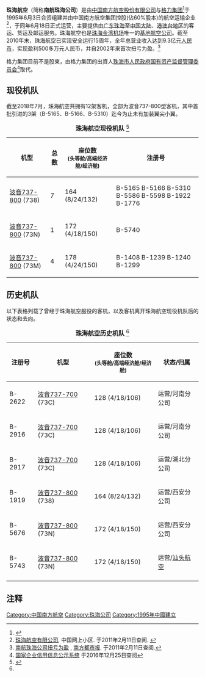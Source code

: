 {{Infobox_Airline |
airline=珠海航空有限公司<!-- 注释出：|
logo=China Southern logo.svg -->|
logo_size=250px |
fleet_size=12|
destinations=|
IATA=CZ|
ICAO=CSN|
callsign=CHINA SOUTHERN|
parent=[[中国南方航空|中国南方航空]]|
founded=1995年|
headquarters=[[珠海|珠海]]|
key_people=彭铁山（党委书记）<br />李彤彬（总经理）|
hubs=[[珠海金湾机场|珠海金湾机场]]|
focus_cities=|
frequent_flyer=南航明珠俱乐部|
lounge=|
website=www.cs-air.com|
}}

'''珠海航空'''（简称'''南航珠海公司'''）是由[[中国南方航空|中国南方航空股份有限公司]]与[[格力集团|格力集团]]<ref>{{Cite web |url=http://finance.people.com.cn/GB/6485627.html |title=格力电器 增发巩固龙头地位 |accessdate=2018-04-29 |archive-date=2018-04-29 |archive-url=https://web.archive.org/web/20180429222941/http://finance.people.com.cn/GB/6485627.html |dead-url=no }}</ref>于1995年6月3日合资组建并由中国南方航空集团控股(佔60%股本)的航空运输企业<ref>[http://www.wsxq.com/zhuhai/zixun/Html/200632381417-1.html 珠海航空有限公司], 中国网上小区. 于2011年2月11日查阅. {{webarchive|url=https://web.archive.org/web/20150620134133/http://www.wsxq.com/zhuhai/zixun/Html/200632381417-1.html |date=2015年06月20日 }}</ref>，于同年6月18日正式运营，主要提供由[[广东|广东]][[珠海|珠海]]至[[中国大陆|中国大陆]]、[[两岸三地|港澳台地区]]的客运、货运及邮运服务。珠海航空也是[[珠海金湾机场|珠海金湾机场]]唯一的[[枢纽机场|基地]][[航空公司|航空公司]]。截至2010年末，珠海航空已实现安全运行15周年，全年总营业收入达到9.3亿元[[人民币|人民币]]，实现盈利500多万元人民币，并自2002年来首次扭亏为盈。<ref>[http://gcontent.oeeee.com/9/3f/93fb9d4b16aa750c/Blog/a99/27c84b.html 南航珠海公司扭亏为盈] {{webarchive|url=https://web.archive.org/web/20150620134817/http://gcontent.oeeee.com/9/3f/93fb9d4b16aa750c/Blog/a99/27c84b.html |date=2015-06-20 }}, [[南方都市报|南方都市报]]. 于2011年2月11日查阅.</ref>

格力集团目前不是股東，由格力集团的出資人[[珠海市人民政府国有资产监督管理委员会|珠海市人民政府国有资产监督管理委员会]]<ref>[http://www.gsxt.gov.cn 国家企业信用信息公示系统] {{Webarchive|url=https://archive.today/20200414091346/http://www.gsxt.gov.cn/ |date=2020-04-14 }}于2016年12月25日查阅</ref>取代。

==现役机队==
截至2018年7月，珠海航空共拥有12架客机，全部为波音737-800型客机，其中首批引进的3架（B-5165、B-5166、B-5310）迄今为止未有加装翼尖小翼。
<center>
{|class="wikitable" style="font-size: 85%" width= align=
|+ '''珠海航空现役机队''' <ref name="#1">{{cite web|url=http://www.xmyzl.com/know/z5-3.htm|title=中国各民用航空公司飞机机队资料|publisher=民航休闲小站|accessdate=2010-03-23|deadurl=yes|archiveurl=https://web.archive.org/web/20100702013212/http://www.xmyzl.com/know/z5-3.htm|archivedate=2010-07-02}}</ref> 
|- bgcolor=grey
!机型
!总数
!座位数<br /><small>(头等舱/高端经济舱/经济舱)</small>
!注册号
|-
|[[波音737|波音737-800]] (738)
|7
|164 (8/24/132)
|B-5165 B-5166 B-5310 B-5586 B-5598  B-1922 B-1776
|-
|[[波音737|波音737-800]] (73N)
|1
|172 (4/18/150)
|B-5740
|-
|[[波音737|波音737-800]] (73M)
|4
|178 (4/24/150)
|B-1408 B-1239 B-1240 B-1299
|}
</center>

==历史机队==
以下表格列载了曾经于珠海航空服役的客机，以及客机离开珠海航空现役机队后的状态和去向。
<center>
{|class="wikitable" style="font-size: 85%" width= align=
|+ '''珠海航空历史机队''' <ref name="#1"/> 
|- bgcolor=grey
!注册号
!机型
!座位数<br /><small>(头等舱/高端经济舱/经济舱)</small>
!状态/归属
|-
|B-2622
|[[波音737|波音737-700]] (73C)
|128 (4/18/106)
|运营/河南分公司
|-
|B-2916
|[[波音737|波音737-700]] (73C)
|128 (4/18/106)
|运营/河南分公司
|-
|B-2917
|[[波音737|波音737-700]] (73C)
|128 (4/18/106)
|运营/湖北分公司
|-
|B-1919
|[[波音737|波音737-800]] (738)
|164 (8/24/132)
|运营/西安分公司
|-
|B-5676
|[[波音737|波音737-800]] (73N)
|172 (4/18/150)
|运营/西安分公司
|-
|B-5743
|[[波音737|波音737-800]] (73N)
|172 (4/18/150)
|运营/[[汕头航空|汕头航空]]
|-
|}
</center>

==注释==
{{reflist}}

{{中國航空公司}}
{{珠海话题}}
[[Category:中国南方航空|Category:中国南方航空]]
[[Category:珠海公司|Category:珠海公司]]
[[Category:1995年中國建立|Category:1995年中國建立]]